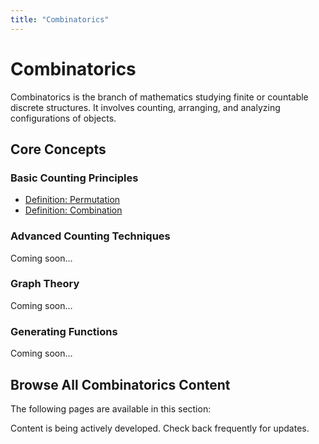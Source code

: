 ```yaml
---
title: "Combinatorics"
---
```


# Combinatorics

Combinatorics is the branch of mathematics studying finite or countable discrete structures. It involves counting, arranging, and analyzing configurations of objects.

## Core Concepts

### Basic Counting Principles
- [Definition: Permutation](def-permutation.qmd)
- [Definition: Combination](def-combination.qmd)

### Advanced Counting Techniques
Coming soon...

### Graph Theory
Coming soon...

### Generating Functions
Coming soon...

## Browse All Combinatorics Content

The following pages are available in this section:

:::{.callout-note}
Content is being actively developed. Check back frequently for updates.
:::